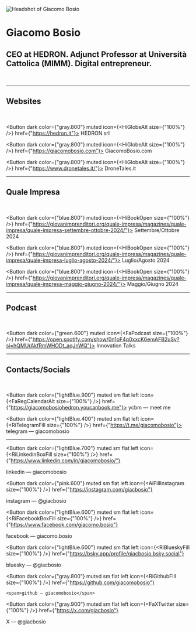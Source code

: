
![Headshot of Giacomo Bosio](/img/header.png)

# Giacomo Bosio

## CEO at HEDRON. Adjunct Professor at Università Cattolica (MIMM). Digital entrepreneur.

<br />

---

## Websites

<br />

<Button dark color={"gray.800"} muted icon={<HiGlobeAlt size={"100%"} />} href={"https://hedron.it"}>
  <span>HEDRON srl</span>
</Button>

<Button dark color={"gray.800"} muted icon={<HiGlobeAlt size={"100%"} />} href={"https://giacomobosio.com"}>
  <span>GiacomoBosio.com</span>
</Button>

<Button dark color={"gray.800"} muted icon={<HiGlobeAlt size={"100%"} />} href={"https://www.dronetales.it/"}>
  <span>DroneTales.it</span>
</Button>

---

## Quale Impresa

<br />

<Button dark color={"blue.800"} muted icon={<HiBookOpen size={"100%"} />} href={"https://giovanimprenditori.org/quale-impresa/magazines/quale-impresa/quale-impresa-settembre-ottobre-2024/"}>
  <span>Settembre/Ottobre 2024</span>
</Button>

<Button dark color={"blue.800"} muted icon={<HiBookOpen size={"100%"} />} href={"https://giovanimprenditori.org/quale-impresa/magazines/quale-impresa/quale-impresa-luglio-agosto-2024/"}>
  <span>Luglio/Agosto 2024</span>
</Button>

<Button dark color={"blue.800"} muted icon={<HiBookOpen size={"100%"} />} href={"https://giovanimprenditori.org/quale-impresa/magazines/quale-impresa/quale-impresa-maggio-giugno-2024/"}>
  <span>Maggio/Giugno 2024</span>
</Button>

---

## Podcast

<br />

<Button dark color={"green.600"} muted icon={<FaPodcast size={"100%"} />} href={"https://open.spotify.com/show/0n1oF4q0xxcK6emAFB2uSv?si=hQMUrAkfRmWHODt_aqJnWQ"}>
  <span>Innovation Talks</span>
</Button>

---

## Contacts/Socials

<br />

<Button dark color={"lightBlue.900"} muted sm flat left icon={<FaRegCalendarAlt size={"100%"} />} href={"https://giacomobosiohedron.youcanbook.me"}>
  <span>ycbm — meet me</span>
</Button>

<Button dark color={"lightBlue.400"} muted sm flat left icon={<RiTelegramFill size={"100%"} />} href={"https://t.me/giacomobosio"}>
  <span>telegram — giacomobosio</span>
</Button>

---

<Button
  dark
  color={"lightBlue.700"}
  muted
  sm
  flat
  left
  icon={<RiLinkedinBoxFill size={"100%"} />}
  href={"https://www.linkedin.com/in/giacomobosio/"}
>
  <span>linkedin — giacomobosio</span>
</Button>

<Button
  dark
  color={"pink.600"}
  muted
  sm
  flat
  left
  icon={<AiFillInstagram size={"100%"} />}
  href={"https://instagram.com/giacbosio"}
>
  <span>instagram — @giacbosio</span>
</Button>

<Button
  dark
  color={"lightBlue.600"}
  muted
  sm
  flat
  left
  icon={<RiFacebookBoxFill size={"100%"} />}
  href={"https://www.facebook.com/giacomo.bosio"}
>
  <span>facebook — giacomo.bosio</span>
</Button>

<Button
  dark
  color={"lightBlue.600"}
  muted
  sm
  flat
  left
  icon={<RiBlueskyFill size={"100%"} />}
  href={"https://bsky.app/profile/giacbosio.bsky.social"}
>
  <span>bluesky — @giacbosio</span>
</Button>

<Button 
  dark 
  color={"gray.800"} 
  muted 
  sm
  flat
  left 
  icon={<RiGithubFill size={"100%"} />} 
  href={"https://github.com/giacomobosio"}
  >
    <span>github — giacomobosio</span>
</Button>

<Button
  dark
  color={"gray.900"}
  muted
  sm
  flat
  left
  icon={<FaXTwitter size={"100%"} />}
  href={"https://x.com/giacbosio"}
>
  <span>X — @giacbosio</span>
</Button>
